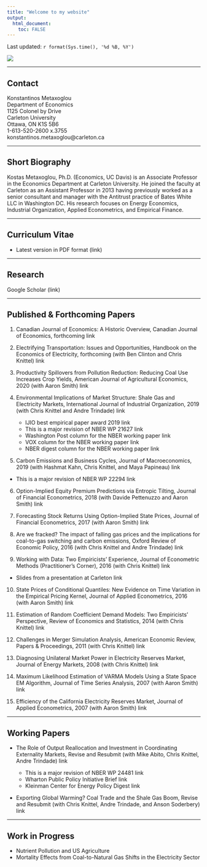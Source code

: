 ```yaml
---
title: "Welcome to my website"
output: 
  html_document:
    toc: FALSE
---
```

<!-- *********************************************************************** -->
<!-- *********************************************************************** -->
<!-- https://kmetaxoglou.github.io/personal/ -->

<!-- Based on info here -->
<!-- https://www.andreashandel.com/post/github-website/ -->

<!-- Themes -->
<!-- https://bootswatch.com/ -->

<!-- Appearance and Style -->
<!-- https://bookdown.org/yihui/rmarkdown/html-document.html#appearance-and-style -->

<!-- *********************************************************************** -->
<!-- *********************************************************************** -->

Last updated: `r format(Sys.time(), '%d %B, %Y')`

![](files/kmetaxoglou_bw_ceepr.jpg)

***

## Contact

Konstantinos Metaxoglou \
Department of Economics \
1125 Colonel by Drive  \
Carleton University \
Ottawa, ON K1S 5B6 \
1-613-520-2600 x.3755 \
konstantinos.metaxoglou@carleton.ca

***

## Short Biography

Kostas Metaxoglou, Ph.D. (Economics, UC Davis) is an Associate Professor in the Economics Department at Carleton University. He joined the faculty at Carleton as an Assistant Professor in 2013 having previously worked as a senior consultant and manager with the Antitrust practice of Bates White LLC in Washington DC. His research focuses on Energy Economics,  Industrial Organization, Applied Econometrics, and Empirical Finance. 

***
## Curriculum Vitae
  * Latest version in PDF format (link)  

***
## Research
 Google Scholar (link)
 
***

## Published & Forthcoming Papers

1. Canadian Journal of Economics: A Historic Overview, Canadian Journal of Economics, forthcoming link

2. Electrifying Transportation: Issues and Opportunities, Handbook on the Economics of Electricity, forthcoming (with Ben Clinton and Chris Knittel) link

3. Productivity Spillovers from Pollution Reduction:  Reducing Coal Use Increases Crop Yields, American Journal of Agricultural Economics, 2020  (with Aaron Smith) link 

4. Environmental Implications of Market Structure: Shale Gas and Electricity Markets, International Journal of Industrial Organization, 2019 (with Chris Knittel and Andre Trindade) link 

   * IJIO best empirical paper award 2019 link 
   * This is a major revision of NBER WP 21627 link
   * Washington Post column for the NBER working paper link 
   * VOX column for the NBER working paper link 
   * NBER digest column for the NBER working paper link 
   
\medskip   

5. Carbon Emissions and Business Cycles,  Journal of Macroeconomics, 2019 (with Hashmat Kahn, Chris Knittel, and Maya Papineau) link
* This is a major revision of NBER WP 22294 link

6. Option-Implied Equity Premium Predictions via Entropic Tilting, Journal of Financial Econometrics, 2018 (with Davide Pettenuzzo and Aaron Smith) link

7. Forecasting Stock Returns Using Option-Implied State Prices, Journal of Financial Econometrics, 2017 (with Aaron Smith) link

8. Are we fracked? The impact of falling gas prices and the implications for coal-to-gas switching and carbon emissions, Oxford Review of Economic Policy, 2016 (with Chris Knittel and Andre Trindade) link

9. Working with Data: Two Empiricists' Experience, Journal of Econometric Methods (Practitioner's Corner), 2016 (with Chris Knittel) link 

* Slides from a presentation at Carleton link

10. State Prices of Conditional Quantiles: New Evidence on Time Variation in the Empirical Pricing Kernel, Journal of Applied Econometrics, 2016 (with Aaron Smith) link

11. Estimation of Random Coefficient Demand Models: Two Empiricists' Perspective, Review of Economics and Statistics, 2014 (with Chris Knittel) link

12. Challenges in Merger Simulation Analysis, American Economic Review, Papers & Proceedings, 2011 (with Chris Knittel) link

13. Diagnosing Unilateral Market Power in Electricity Reserves Market, Journal of Energy Markets, 2008 (with Chris Knittel) link

14. Maximum Likelihood Estimation of VARMA Models Using a State Space EM Algorithm, Journal of Time Series Analysis, 2007 (with Aaron Smith) link

15. Efficiency of the California Electricity Reserves Market, Journal of Applied Econometrics,  2007  (with Aaron Smith) link

***
## Working Papers

  * The Role of Output Reallocation and Investment in Coordinating Externality Markets, Revise and Resubmit  (with Mike Abito, Chris Knittel, Andre Trindade) link
  
    * This is a major revision of NBER WP 24481 link
    * Wharton Public Policy Initiative Brief link
    * Kleinman Center for Energy Policy Digest link 
    
  \medskip  

  * Exporting Global Warming? Coal Trade and the Shale Gas Boom, Revise and Resubmit (with Chris Knittel, Andre Trindade, and Anson Soderbery) link

***
## Work in Progress
  * Nutrient Pollution and US Agriculture
  * Mortality Effects from Coal-to-Natural Gas Shifts in the Electricity Sector
